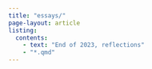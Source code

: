 ```yaml
---
title: "essays/"
page-layout: article
listing:
  contents:
    - text: "End of 2023, reflections"
    - "*.qmd"
---
```


